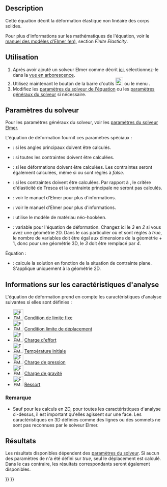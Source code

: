 <languages/>

{{Docnav/fr
|[[FEM_EquationElasticity/fr|Équation d'élasticité]]
|[[FEM_EquationElectrostatic/fr|Equation électrostatique]]
|[[FEM_Workbench/fr|Atelier FEM]]
|IconL=FEM_EquationElasticity.svg
|IconR=FEM_EquationElectrostatic.svg
|IconC=Workbench_FEM.svg
}}

{{GuiCommand/fr
|Name=FEM EquationDeformation
|Name/fr=FEM
|MenuLocation=Résolution → Équations mécaniques → Équation de déformation
|Workbenches=[[FEM_Workbench/fr|FEM]]
|Version=0.21
|SeeAlso=[[FEM_EquationElasticity/fr|FEM Équation d'élasticité]], [[FEM_tutorial/fr|FEM Tutoriel]]
}}

==Description==

Cette équation décrit la déformation élastique non linéaire des corps solides.

Pour plus d'informations sur les mathématiques de l'équation, voir le [http://www.elmerfem.org/blog/documentation/ manuel des modèles d'Elmer (en)], section ''Finite Elasticity''.

<span id="Usage"></span>
==Utilisation==

# Après avoir ajouté un solveur Elmer comme décrit [[FEM_SolverElmer/fr#.C3.89quations|ici]], sélectionnez-le dans la [[Tree_view/fr|vue en arborescence]].
# Utilisez maintenant le bouton de la barre d'outils [[Image:FEM_EquationDeformation.svg|24px]] ou le menu {{MenuCommand|Résolution → Équations mécaniques → Équation de déformation}}.
# Modifiez les [[#Param.C3.A8tres_du_solveur|paramètres du solveur de l'équation]] ou les [[FEM_SolverElmer_SolverSettings/fr|paramètres généraux du solveur]] si nécessaire.

<span id="Solver_Settings"></span>
==Paramètres du solveur==

Pour les paramètres généraux du solveur, voir les [[FEM_SolverElmer_SolverSettings/fr|paramètres du solveur Elmer]].

L'équation de déformation fournit ces paramètres spéciaux :
* {{PropertyData|Calculate Pangle}} : si les angles principaux doivent être calculés.
* {{PropertyData|Calculate Principal}} : si toutes les contraintes doivent être calculées.
* {{PropertyData|Calculate Strains}} : si les déformations doivent être calculées. Les contraintes seront également calculées, même si {{PropertyData|Calculate Principal}} ou {{PropertyData|Calculate Stresses}} sont réglés à ''false''.
* {{PropertyData|Calculate Stresses}} : si les contraintes doivent être calculées. Par rapport à {{PropertyData|Calculate Principal}}, le critère d'élasticité de Tresca et la contrainte principale ne seront pas calculés.
* {{PropertyData|Initialize State Variables}} : voir le manuel d'Elmer pour plus d'informations.
* {{PropertyData|Mixed Formulation}} : voir le manuel d'Elmer pour plus d'informations.
* {{PropertyData|Neo Hookean Model}} : utilise le modèle de matériau néo-hookéen.
* {{PropertyData|Variable}} : variable pour l'équation de déformation. Changez ici le ''3'' en ''2'' si vous avez une géométrie 2D. Dans le cas particulier où {{PropertyData|Mixed Formulation}} et {{PropertyData|Neo Hookean Model}} sont réglés à ''true'', le nombre de variables doit être égal aux dimensions de la géométrie + 1, donc pour une géométrie 3D, le ''3'' doit être remplacé par ''4''.

Équation :
* {{PropertyData|Plane Stress}} : calcule la solution en fonction de la situation de contrainte plane. S'applique uniquement à la géométrie 2D.

<span id="Analysis_Feature_Information"></span>
==Informations sur les caractéristiques d'analyse==

L'équation de déformation prend en compte les caractéristiques d'analyse suivantes si elles sont définies :

* [[Image:FEM_ConstraintFixed.svg|32px]] [[FEM_ConstraintFixed/fr|Condition de limite fixe]]
* [[Image:FEM_ConstraintDisplacement.svg|32px]] [[FEM_ConstraintDisplacement/fr|Condition limite de déplacement]]
* [[Image:FEM_ConstraintForce.svg|32px]] [[FEM_ConstraintForce/fr|Charge d'effort]]
* [[Image:FEM_ConstraintInitialTemperature.svg|32px]] [[FEM_ConstraintInitialTemperature/fr|Température initiale]]
* [[Image:FEM_ConstraintPressure.svg|32px]] [[FEM_ConstraintPressure/fr|Charge de pression]]
* [[Image:FEM_ConstraintSelfWeight.svg|32px]] [[FEM_ConstraintSelfWeight/fr|Charge de gravité]]
* [[Image:FEM_ConstraintSpring.svg|32px]] [[FEM_ConstraintSpring/fr|Ressort]]

<span id="Note"></span>
===Remarque===

* Sauf pour les calculs en 2D, pour toutes les caractéristiques d'analyse ci-dessus, il est important qu'elles agissent sur une face. Les caractéristiques en 3D définies comme des lignes ou des sommets ne sont pas reconnues par le solveur Elmer.

<span id="Results"></span>
==Résultats==

Les résultats disponibles dépendent des [[#Param.C3.A8tres_du_solveur|paramètres du solveur]]. Si aucun des paramètres de {{PropertyData|Calculate *}} n'a été défini sur ''true'', seul le déplacement est calculé. Dans le cas contraire, les résultats correspondants seront également disponibles.


{{Docnav/fr
|[[FEM_EquationElasticity/fr|Équation d'élasticité]]
|[[FEM_EquationElectrostatic/fr|Equation électrostatique]]
|[[FEM_Workbench/fr|Atelier FEM]]
|IconL=FEM_EquationElasticity.svg
|IconR=FEM_EquationElectrostatic.svg
|IconC=Workbench_FEM.svg
}}

{{FEM Tools navi{{#translation:}}}}
{{Userdocnavi{{#translation:}}}}